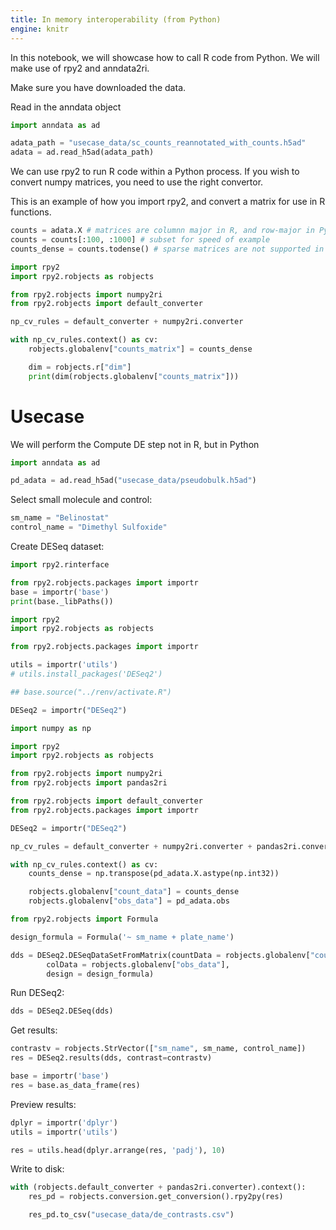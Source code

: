 ```yaml
---
title: In memory interoperability (from Python)
engine: knitr
---
```


In this notebook, we will showcase how to call R code from Python.
We will make use of rpy2 and anndata2ri.

Make sure you have downloaded the data.


Read in the anndata object
```python
import anndata as ad

adata_path = "usecase_data/sc_counts_reannotated_with_counts.h5ad"
adata = ad.read_h5ad(adata_path)
```


We can use rpy2 to run R code within a Python process.
If you wish to convert numpy matrices, you need to use the right convertor.

This is an example of how you import rpy2, and convert a matrix for use in R functions.

```python
counts = adata.X # matrices are columnn major in R, and row-major in Python
counts = counts[:100, :1000] # subset for speed of example
counts_dense = counts.todense() # sparse matrices are not supported in rpy2
```


```python
import rpy2
import rpy2.robjects as robjects

from rpy2.robjects import numpy2ri
from rpy2.robjects import default_converter

np_cv_rules = default_converter + numpy2ri.converter

with np_cv_rules.context() as cv:
    robjects.globalenv["counts_matrix"] = counts_dense

    dim = robjects.r["dim"]
    print(dim(robjects.globalenv["counts_matrix"]))
```


# Usecase

We will perform the Compute DE step not in R, but in Python

```python
import anndata as ad

pd_adata = ad.read_h5ad("usecase_data/pseudobulk.h5ad")
```

Select small molecule and control:

```python
sm_name = "Belinostat"
control_name = "Dimethyl Sulfoxide"
```

Create DESeq dataset:

```python
import rpy2.rinterface

from rpy2.robjects.packages import importr
base = importr('base')
print(base._libPaths())
```

```python

import rpy2
import rpy2.robjects as robjects

from rpy2.robjects.packages import importr

utils = importr('utils')
# utils.install_packages('DESeq2')

## base.source("../renv/activate.R")

DESeq2 = importr("DESeq2")

```

```python
import numpy as np

import rpy2
import rpy2.robjects as robjects

from rpy2.robjects import numpy2ri
from rpy2.robjects import pandas2ri

from rpy2.robjects import default_converter
from rpy2.robjects.packages import importr

DESeq2 = importr("DESeq2")

np_cv_rules = default_converter + numpy2ri.converter + pandas2ri.converter

with np_cv_rules.context() as cv:
    counts_dense = np.transpose(pd_adata.X.astype(np.int32))

    robjects.globalenv["count_data"] = counts_dense
    robjects.globalenv["obs_data"] = pd_adata.obs

```

```python
from rpy2.robjects import Formula

design_formula = Formula('~ sm_name + plate_name')

dds = DESeq2.DESeqDataSetFromMatrix(countData = robjects.globalenv["count_data"],
        colData = robjects.globalenv["obs_data"],
        design = design_formula)
```


Run DESeq2:
```python
dds = DESeq2.DESeq(dds)
```


Get results:
```python
contrastv = robjects.StrVector(["sm_name", sm_name, control_name])
res = DESeq2.results(dds, contrast=contrastv)

base = importr('base')
res = base.as_data_frame(res)
```

Preview results:
```python
dplyr = importr('dplyr')
utils = importr('utils')

res = utils.head(dplyr.arrange(res, 'padj'), 10)
```

Write to disk:
```python
with (robjects.default_converter + pandas2ri.converter).context():
    res_pd = robjects.conversion.get_conversion().rpy2py(res)

    res_pd.to_csv("usecase_data/de_contrasts.csv")
```

